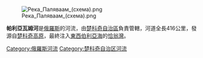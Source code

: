 [[Image:Река_Паляваам_(схема).png|thumb]]

'''帕利亞瓦姆河'''是[[俄羅斯|俄羅斯]]的河流，由[[楚科奇自治區|楚科奇自治區]]負責管轄，河道全長416公里，發源自[[楚科奇高原|楚科奇高原]]，最終注入[[東西伯利亞海|東西伯利亞海]]的[[恰翁灣|恰翁灣]]。

{{coord|68|49|N|170|45|E|display=title|region:RU-CHU_type:river_source:nlwiki}}

{{楚科奇自治區河流及湖泊}}

[[Category:俄羅斯河流|Category:俄羅斯河流]]
[[Category:楚科奇自治区河流|Category:楚科奇自治区河流]]

{{Russia-geo-stub}}